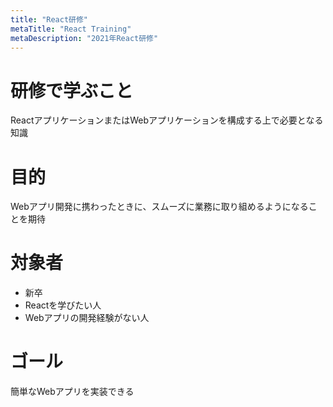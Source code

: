 ```yaml
---
title: "React研修"
metaTitle: "React Training"
metaDescription: "2021年React研修"
---
```


# 研修で学ぶこと

ReactアプリケーションまたはWebアプリケーションを構成する上で必要となる知識


# 目的

Webアプリ開発に携わったときに、スムーズに業務に取り組めるようになることを期待


# 対象者

* 新卒
* Reactを学びたい人
* Webアプリの開発経験がない人

# ゴール

簡単なWebアプリを実装できる


